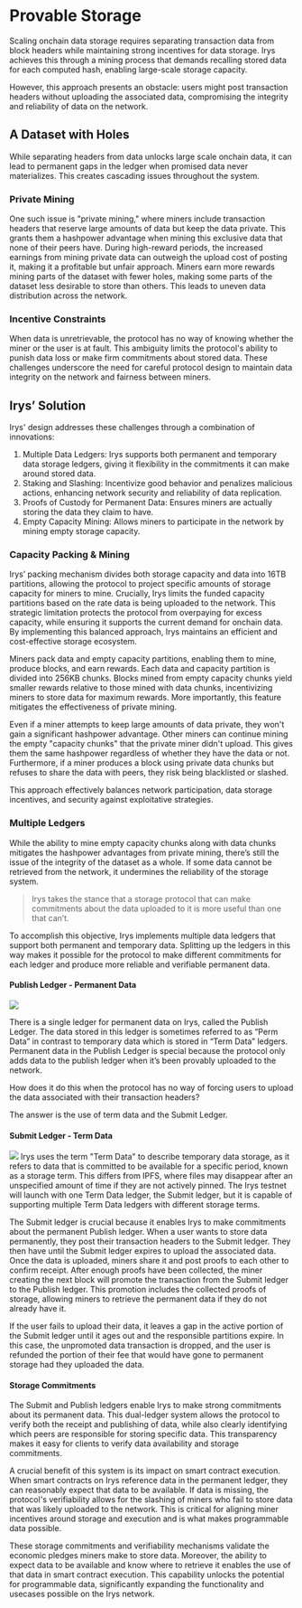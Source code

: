 # Provable Storage

Scaling onchain data storage requires separating transaction data from block headers while maintaining strong incentives for data storage. Irys achieves this through a mining process that demands recalling stored data for each computed hash, enabling large-scale storage capacity.

However, this approach presents an obstacle: users might post transaction headers without uploading the associated data, compromising the integrity and reliability of data on the network.

## A Dataset with Holes

While separating headers from data unlocks large scale onchain data, it can lead to permanent gaps in the ledger when promised data never materializes. This creates cascading issues throughout the system.

### Private Mining

One such issue is "private mining," where miners include transaction headers that reserve large amounts of data but keep the data private. This grants them a hashpower advantage when mining this exclusive data that none of their peers have. During high-reward periods, the increased earnings from mining private data can outweigh the upload cost of posting it, making it a profitable but unfair approach.
Miners earn more rewards mining parts of the dataset with fewer holes, making some parts of the dataset less desirable to store than others. This leads to uneven data distribution across the network.

### Incentive Constraints

When data is unretrievable, the protocol has no way of knowing whether the miner or the user is at fault. This ambiguity limits the protocol's ability to punish data loss or make firm commitments about stored data.
These challenges underscore the need for careful protocol design to maintain data integrity on the network and fairness between miners.

## Irys’ Solution

Irys' design addresses these challenges through a combination of innovations:

1. Multiple Data Ledgers: Irys supports both permanent and temporary data storage ledgers, giving it flexibility in the commitments it can make around stored data.
2. Staking and Slashing: Incentivize good behavior and penalizes malicious actions, enhancing network security and reliability of data replication.
3. Proofs of Custody for Permanent Data: Ensures miners are actually storing the data they claim to have.
4. Empty Capacity Mining: Allows miners to participate in the network by mining empty storage capacity.

### Capacity Packing & Mining

Irys’ packing mechanism divides both storage capacity and data into 16TB partitions, allowing the protocol to project specific amounts of storage capacity for miners to mine. Crucially, Irys limits the funded capacity partitions based on the rate data is being uploaded to the network. This strategic limitation protects the protocol from overpaying for excess capacity, while ensuring it supports the current demand for onchain data. By implementing this balanced approach, Irys maintains an efficient and cost-effective storage ecosystem.

Miners pack data and empty capacity partitions, enabling them to mine, produce blocks, and earn rewards. Each data and capacity partition is divided into 256KB chunks. Blocks mined from empty capacity chunks yield smaller rewards relative to those mined with data chunks, incentivizing miners to store data for maximum rewards. More importantly, this feature mitigates the effectiveness of private mining.

Even if a miner attempts to keep large amounts of data private, they won't gain a significant hashpower advantage. Other miners can continue mining the empty "capacity chunks" that the private miner didn't upload. This gives them the same hashpower regardless of whether they have the data or not. Furthermore, if a miner produces a block using private data chunks but refuses to share the data with peers, they risk being blacklisted or slashed.

This approach effectively balances network participation, data storage incentives, and security against exploitative strategies.

### Multiple Ledgers

While the ability to mine empty capacity chunks along with data chunks mitigates the hashpower advantages from private mining, there’s still the issue of the integrity of the dataset as a whole. If some data cannot be retrieved from the network, it undermines the reliability of the storage system.

> Irys takes the stance that a storage protocol that can make commitments about the data uploaded to it is more useful than one that can’t.

To accomplish this objective, Irys implements multiple data ledgers that support both permanent and temporary data. Splitting up the ledgers in this way makes it possible for the protocol to make different commitments for each ledger and produce more reliable and verifiable permanent data.

#### Publish Ledger - Permanent Data

![](/diagrams/protocol/publish-ledger.png)

There is a single ledger for permanent data on Irys, called the Publish Ledger. The data stored in this ledger is sometimes referred to as “Perm Data” in contrast to temporary data which is stored in “Term Data” ledgers. Permanent data in the Publish Ledger is special because the protocol only adds data to the publish ledger when it’s been provably uploaded to the network.

How does it do this when the protocol has no way of forcing users to upload the data associated with their transaction headers?

The answer is the use of term data and the Submit Ledger.

#### Submit Ledger - Term Data

![](/diagrams/protocol/submit-ledger.png)
Irys uses the term "Term Data" to describe temporary data storage, as it refers to data that is committed to be available for a specific period, known as a storage term. This differs from IPFS, where files may disappear after an unspecified amount of time if they are not actively pinned. The Irys testnet will launch with one Term Data ledger, the Submit ledger, but it is capable of supporting multiple Term Data ledgers with different storage terms.

The Submit ledger is crucial because it enables Irys to make commitments about the permanent Publish ledger. When a user wants to store data permanently, they post their transaction headers to the Submit ledger. They then have until the Submit ledger expires to upload the associated data. Once the data is uploaded, miners share it and post proofs to each other to confirm receipt. After enough proofs have been collected, the miner creating the next block will promote the transaction from the Submit ledger to the Publish ledger. This promotion includes the collected proofs of storage, allowing miners to retrieve the permanent data if they do not already have it.

If the user fails to upload their data, it leaves a gap in the active portion of the Submit ledger until it ages out and the responsible partitions expire. In this case, the unpromoted data transaction is dropped, and the user is refunded the portion of their fee that would have gone to permanent storage had they uploaded the data.

#### Storage Commitments

The Submit and Publish ledgers enable Irys to make strong commitments about its permanent data. This dual-ledger system allows the protocol to verify both the receipt and publishing of data, while also clearly identifying which peers are responsible for storing specific data. This transparency makes it easy for clients to verify data availability and storage commitments.

A crucial benefit of this system is its impact on smart contract execution. When smart contracts on Irys reference data in the permanent ledger, they can reasonably expect that data to be available. If data is missing, the protocol's verifiability allows for the slashing of miners who fail to store data that was likely uploaded to the network. This is critical for aligning miner incentives around storage and execution and is what makes programmable data possible.

These storage commitments and verifiability mechanisms validate the economic pledges miners make to store data. Moreover, the ability to expect data to be available and know where to retrieve it enables the use of that data in smart contract execution. This capability unlocks the potential for programmable data, significantly expanding the functionality and usecases possible on the Irys network.
